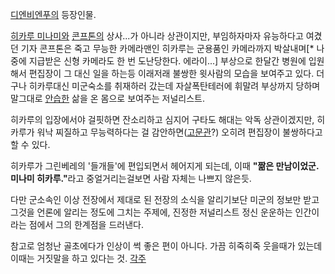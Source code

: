 [[디엔비엔푸]]의 등장인물.

[[히카루 미나미]]와 [[콘프톤]]의 상사...가 아니라 상관이지만, 부임하자마자 유능하다고 여겼던 기자 콘프톤은 죽고 무능한 카메라맨인 히카루는 군용품인 카메라까지 박살내며[* 나중에 지급받은 신형 카메라도 한 번 도난당한다. 에라이...] 부상으로 한달간 병원에 입원해서 편집장이 그 대신 일을 하는등 이래저래 불쌍한 윗사람의 모습을 보여주고 있다. 더구나 히카루대신 미군숙소를 취재하러 갔는데 자살폭탄테러에 휘말려 부상까지 당하며 말그대로 [[안습]]한 삶을 온 몸으로 보여주는 저널리스트.

히카루의 입장에서야 걸핏하면 잔소리하고 심지어 구타도 해대는 악독 상관이겠지만, 히카루가 워낙 찌질하고 무능력하다는 걸 감안하면([[고문관]]?) 오히려 편집장이 불쌍하다고 할 수 있다.

히카루가 그린베레의 '들개들'에 편입되면서 헤어지게 되는데, 이때 '''"짦은 만남이었군. 미나미 히카루."'''라고 중얼거리는걸보면 사람 자체는 나쁘지 않은듯.

다만 군소속인 이상 전장에서 제대로 된 전장의 소식을 알리기보단 미군의 정보만 받고 그것을 언론에 알리는 정도에 그치는 주제에, 진정한 저널리스트 정신 운운하는 인간이라는 점에서 그의 한계점을 드러낸다.

참고로 엄청난 골초에다가 인상이 썩 좋은 편이 아니다. 가끔 히죽히죽 웃을때가 있는데 이때는 거짓말을 하고 있다는 것.
[[각주]]
